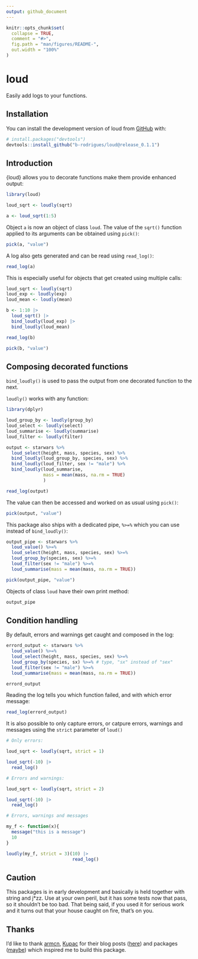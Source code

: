 ```yaml
---
output: github_document
---
```


<!-- README.md is generated from README.Rmd. Please edit that file -->

```r
knitr::opts_chunk$set(
  collapse = TRUE,
  comment = "#>",
  fig.path = "man/figures/README-",
  out.width = "100%"
)
```

# loud

<!-- badges: start -->
<!-- badges: end -->

Easily add logs to your functions.

## Installation

You can install the development version of loud from [GitHub](https://github.com/) with:

```r
# install.packages("devtools")
devtools::install_github("b-rodrigues/loud@release_0.1.1")
```

## Introduction

{loud} allows you to decorate functions make them provide enhanced output:


```r
library(loud)

loud_sqrt <- loudly(sqrt)

a <- loud_sqrt(1:5)

```

Object `a` is now an object of class `loud`. The value of the `sqrt()` function applied to its arguments
can be obtained using `pick()`:

```r
pick(a, "value")
```

A log also gets generated and can be read using `read_log()`:

```r
read_log(a)
```
This is especially useful for objects that get created using multiple calls:

```r

loud_sqrt <- loudly(sqrt)
loud_exp <- loudly(exp)
loud_mean <- loudly(mean)

b <- 1:10 |>
  loud_sqrt() |>
  bind_loudly(loud_exp) |>
  bind_loudly(loud_mean)

```

```r
read_log(b)

pick(b, "value")
```

## Composing decorated functions

`bind_loudly()` is used to pass the output from one decorated function to the next.

`loudly()` works with any function:

```r
library(dplyr)

loud_group_by <- loudly(group_by)
loud_select <- loudly(select)
loud_summarise <- loudly(summarise)
loud_filter <- loudly(filter)

output <- starwars %>%
  loud_select(height, mass, species, sex) %>%
  bind_loudly(loud_group_by, species, sex) %>%
  bind_loudly(loud_filter, sex != "male") %>%
  bind_loudly(loud_summarise,
              mass = mean(mass, na.rm = TRUE)
              )

```

```r
read_log(output)
```

The value can then be accessed and worked on as usual using `pick()`:

```r
pick(output, "value")
```

This package also ships with a dedicated pipe, `%>=%` which you can use instead of `bind_loudly()`:

```r
output_pipe <- starwars %>%
  loud_value() %>=%
  loud_select(height, mass, species, sex) %>=%
  loud_group_by(species, sex) %>=%
  loud_filter(sex != "male") %>=%
  loud_summarise(mass = mean(mass, na.rm = TRUE))

```

```r
pick(output_pipe, "value")
```

Objects of class `loud` have their own print method:

```r
output_pipe
```

## Condition handling

By default, errors and warnings get caught and composed in the log:

```r

errord_output <- starwars %>%
  loud_value() %>=%
  loud_select(height, mass, species, sex) %>=% 
  loud_group_by(species, sx) %>=% # type, "sx" instead of "sex"
  loud_filter(sex != "male") %>=%
  loud_summarise(mass = mean(mass, na.rm = TRUE))

```

```r
errord_output
```

Reading the log tells you which function failed, and with which error message:

```r
read_log(errord_output)
```

It is also possible to only capture errors, or catpure errors, warnings and messages using
the `strict` parameter of `loud()`

```r
# Only errors:

loud_sqrt <- loudly(sqrt, strict = 1)

loud_sqrt(-10) |>
  read_log()

# Errors and warnings:

loud_sqrt <- loudly(sqrt, strict = 2)

loud_sqrt(-10) |>
  read_log()

# Errors, warnings and messages

my_f <- function(x){
  message("this is a message")
  10
}

loudly(my_f, strict = 3)(10) |>
                         read_log()

```

## Caution

This packages is in early development and basically is held together with string and j*zz. Use at
your own peril, but it has some tests now that pass, so it shouldn't be too bad. That being said,
if you used it for serious work and it turns out that your house caught on fire, that's on you.

## Thanks

I’d like to thank [armcn](https://github.com/armcn), [Kupac](https://github.com/Kupac) for their
blog posts ([here](https://kupac.gitlab.io/biofunctor/2019/05/25/maybe-monad-in-r/)) and 
packages ([maybe](https://armcn.github.io/maybe/)) which inspired me to build this package.
